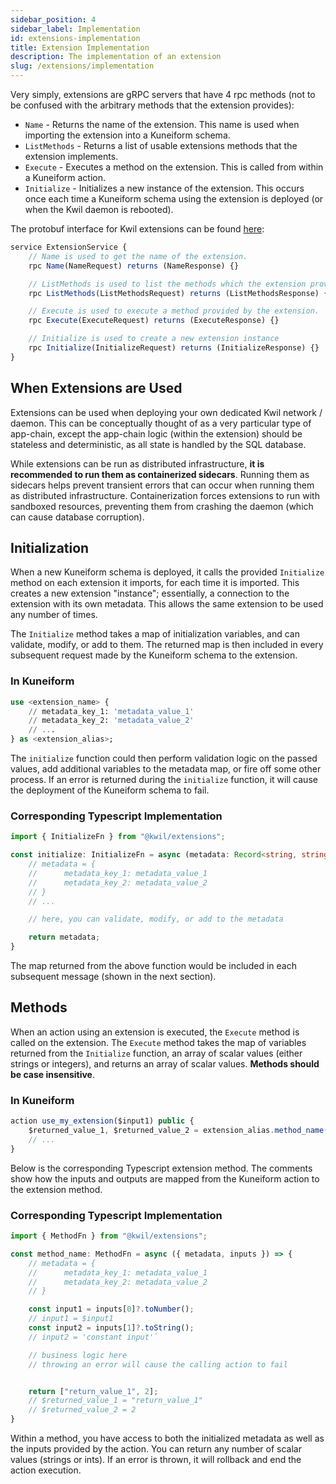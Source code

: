 ```yaml
---
sidebar_position: 4
sidebar_label: Implementation
id: extensions-implementation
title: Extension Implementation
description: The implementation of an extension
slug: /extensions/implementation
---
```


Very simply, extensions are gRPC servers that have 4 rpc methods (not to be confused with the arbitrary methods that the extension provides):

- `Name` - Returns the name of the extension.  This name is used when importing the extension into a Kuneiform schema.
- `ListMethods` - Returns a list of usable extensions methods that the extension implements.
- `Execute` - Executes a method on the extension.  This is called from within a Kuneiform action.
- `Initialize` - Initializes a new instance of the extension.  This occurs once each time a Kuneiform schema using the extension is deployed (or when the Kwil daemon is rebooted).

The protobuf interface for Kwil extensions can be found [here](<https://github.com/kwilteam/kwil-extensions/blob/main/proto/extension.proto>):

```javascript
service ExtensionService {
    // Name is used to get the name of the extension.
    rpc Name(NameRequest) returns (NameResponse) {}

    // ListMethods is used to list the methods which the extension provides.
    rpc ListMethods(ListMethodsRequest) returns (ListMethodsResponse) {}

    // Execute is used to execute a method provided by the extension.
    rpc Execute(ExecuteRequest) returns (ExecuteResponse) {}

    // Initialize is used to create a new extension instance
    rpc Initialize(InitializeRequest) returns (InitializeResponse) {}
}
```

## When Extensions are Used

Extensions can be used when deploying your own dedicated Kwil network / daemon.  This can be conceptually thought of as a very particular type of app-chain,
except the app-chain logic (within the extension) should be stateless and deterministic, as all state is handled by the SQL database.

While extensions can be run as distributed infrastructure, **it is recommended to run them as containerized sidecars**. Running them as sidecars helps prevent
transient errors that can occur when running them as distributed infrastructure.  Containerization forces extensions to run with sandboxed resources, preventing
them from crashing the daemon (which can cause database corruption).

## Initialization

When a new Kuneiform schema is deployed, it calls the provided `Initialize` method on each extension it imports, for each time it is imported.  This creates a
new extension "instance"; essentially, a connection to the extension with its own metadata.  This allows the same extension to be used any number of times.

The `Initialize` method takes a map of initialization variables, and can validate, modify, or add to them.  The returned map is then included in every subsequent
request made by the Kuneiform schema to the extension.

### In Kuneiform

```sql
use <extension_name> {
    // metadata_key_1: 'metadata_value_1'
    // metadata_key_2: 'metadata_value_2'
    // ...
} as <extension_alias>;
```

The `initialize` function could then perform validation logic on the passed values, add additional variables to the metadata map, or fire off some other process.  If an error is
returned during the `initialize` function, it will cause the deployment of the Kuneiform schema to fail.

### Corresponding Typescript Implementation

```typescript
import { InitializeFn } from "@kwil/extensions";

const initialize: InitializeFn = async (metadata: Record<string, string>): Promise<Record<string, string>> => {
    // metadata = {
    //      metadata_key_1: metadata_value_1
    //      metadata_key_2: metadata_value_2
    // }
    // ...

    // here, you can validate, modify, or add to the metadata

    return metadata;
}
```

The map returned from the above function would be included in each subsequent message (shown in the next section).

## Methods

When an action using an extension is executed, the `Execute` method is called on the extension.  The `Execute` method takes the map of variables returned from the `Initialize` function, an array of scalar values (either strings or integers), and returns an array of scalar values.
**Methods should be case insensitive**.

### In Kuneiform

```typescript
action use_my_extension($input1) public {
    $returned_value_1, $returned_value_2 = extension_alias.method_name($input1, 'constant input');
    // ...
}
```

Below is the corresponding Typescript extension method.  The comments show how the inputs and outputs are mapped from the Kuneiform action to the extension method.

### Corresponding Typescript Implementation

```typescript
import { MethodFn } from "@kwil/extensions";

const method_name: MethodFn = async ({ metadata, inputs }) => {
    // metadata = {
    //      metadata_key_1: metadata_value_1
    //      metadata_key_2: metadata_value_2
    // }

    const input1 = inputs[0]?.toNumber();
    // input1 = $input1
    const input2 = inputs[1]?.toString();
    // input2 = 'constant input'`

    // business logic here
    // throwing an error will cause the calling action to fail


    return ["return_value_1", 2];
    // $returned_value_1 = "return_value_1"
    // $returned_value_2 = 2
}
```

Within a method, you have access to both the initialized metadata as well as the inputs provided by the action.  You can return any number
of scalar values (strings or ints).  If an error is thrown, it will rollback and end the action execution.
